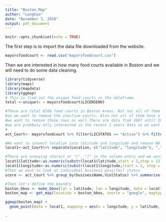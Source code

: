 ```yaml
---
title: "Boston_Map"
author: "Longhao"
date: "November 3, 2018"
output: pdf_document
---
```


```r
knitr::opts_chunk$set(echo = TRUE)
```

The first step is to import the data file downloaded from the website.
```r
mayorsfoodcourt <- read.csv("mayorsfoodcourt.csv")
```

Then we are interested in how many food courts available in Boston and we will need to do some
data cleaning.
```r
library(tidyverse)
library(maps)
library(mapdata)
library(ggmap)
# This is find out the unique food courts in the dataframe. 
total <-unique(x = mayorsfoodcourt$LICENSENO)

#There are total 8168 food courts in Boston Areas. But not all of them are active 
#so we want to remove the inactive courts. Also not all of them have a recond on violation status
#we want to remove those rows as well.There are data from 2007 until 2018, 
#we are probbaly only interested in the recent 2 years data so we want to filter the data.
#
act_Court<- mayorsfoodcourt %>% filter(LICSTATUS == "Active") %>% filter(ViolStatus == "Pass"| ViolStatus== "Fail") %>% filter(str_detect(VIOLDTTM, "2017|2018") ) 

#We want to convert location into latitude and longitude and remove NA values since we can not plot them
locat1<-act_Court%>% separate(Location, c("latitude", "longitude"), ",") %>% filter(!is.na(longitude)) 

#There are annoying charact or "(", ")" in the column entry and we want to remove them
locat1$latitude<-as.numeric(substr(locat1$latitude,start = 2,stop = 13))
locat1$longitude<-as.numeric(substr(locat1$longitude,start = 1, stop = 13))
#Then we want to look at individual business pass/fail status
score <- act_Court %>% group_by(businessName,ViolStatus) %>% summarise(businessName,ViolStatus)

#Then let's define the boundry
boston_bbox <- make_bbox(lat = latitude, lon = longitude, data = locat1)
boston_map <- get_map(location = boston_bbox, source = "google", maptype = "terrain")

ggmap(boston_map) + 
  geom_point(data = locat1, mapping = aes(x = longitude, y = latitude, color= ViolStatus))

.
```

